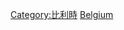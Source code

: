 {{catmore}}
{{Commons cat|Economy of Belgium}}

[[Category:比利時|Category:比利時]]
[[Category:欧洲各国经济|Belgium]]